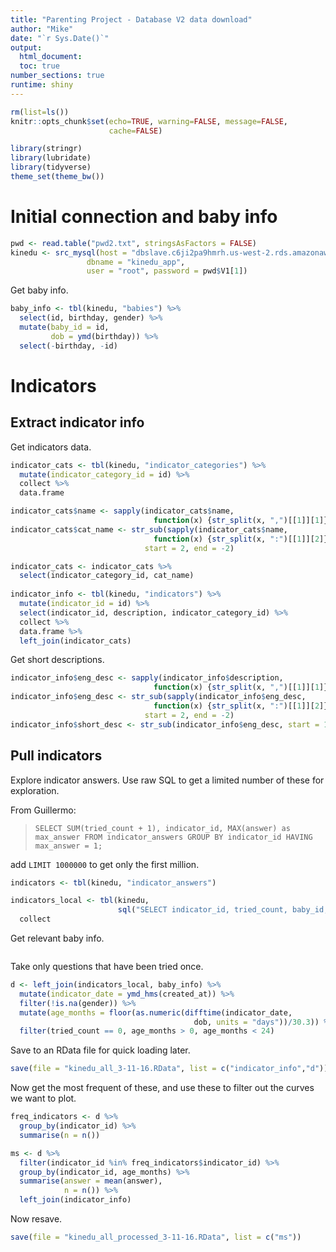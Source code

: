 ```yaml
---
title: "Parenting Project - Database V2 data download"
author: "Mike"
date: "`r Sys.Date()`"
output: 
  html_document:
  toc: true
number_sections: true
runtime: shiny
---
```

 
```r
rm(list=ls())
knitr::opts_chunk$set(echo=TRUE, warning=FALSE, message=FALSE, 
                      cache=FALSE)

library(stringr)
library(lubridate)
library(tidyverse)
theme_set(theme_bw())
```

# Initial connection and baby info

```r
pwd <- read.table("pwd2.txt", stringsAsFactors = FALSE)
kinedu <- src_mysql(host = "dbslave.c6ji2pa9hmrh.us-west-2.rds.amazonaws.com", 
                 dbname = "kinedu_app", 
                 user = "root", password = pwd$V1[1])
```

Get baby info.

```r
baby_info <- tbl(kinedu, "babies") %>% 
  select(id, birthday, gender) %>%
  mutate(baby_id = id, 
         dob = ymd(birthday)) %>%
  select(-birthday, -id)
```

# Indicators

## Extract indicator info

Get indicators data.

```r
indicator_cats <- tbl(kinedu, "indicator_categories") %>%
  mutate(indicator_category_id = id) %>%
  collect %>%
  data.frame

indicator_cats$name <- sapply(indicator_cats$name, 
                                function(x) {str_split(x, ",")[[1]][1]})
indicator_cats$cat_name <- str_sub(sapply(indicator_cats$name, 
                                function(x) {str_split(x, ":")[[1]][2]}), 
                              start = 2, end = -2)

indicator_cats <- indicator_cats %>% 
  select(indicator_category_id, cat_name)
  
indicator_info <- tbl(kinedu, "indicators") %>%
  mutate(indicator_id = id) %>%
  select(indicator_id, description, indicator_category_id) %>%
  collect %>% 
  data.frame %>%
  left_join(indicator_cats)
```

Get short descriptions.

```r
indicator_info$eng_desc <- sapply(indicator_info$description, 
                                function(x) {str_split(x, ",")[[1]][1]})
indicator_info$eng_desc <- str_sub(sapply(indicator_info$eng_desc, 
                                function(x) {str_split(x, ":")[[1]][2]}), 
                              start = 2, end = -2)
indicator_info$short_desc <- str_sub(indicator_info$eng_desc, start = 1, end = 20)
```

## Pull indicators

Explore indicator answers. Use raw SQL to get a limited number of these for exploration. 

From Guillermo:

> `SELECT SUM(tried_count + 1), indicator_id, MAX(answer) as max_answer FROM indicator_answers GROUP BY indicator_id HAVING max_answer = 1;`

add `LIMIT 1000000` to get only the first million.

```r
indicators <- tbl(kinedu, "indicator_answers") 

indicators_local <- tbl(kinedu, 
                        sql("SELECT indicator_id, tried_count, baby_id, answer, created_at FROM indicator_answers LIMIT 100000")) %>%
  collect
```

Get relevant baby info. 


```r

```


Take only questions that have been tried once. 

```r
d <- left_join(indicators_local, baby_info) %>%
  mutate(indicator_date = ymd_hms(created_at)) %>%
  filter(!is.na(gender)) %>%
  mutate(age_months = floor(as.numeric(difftime(indicator_date, 
                                         dob, units = "days"))/30.3)) %>%
  filter(tried_count == 0, age_months > 0, age_months < 24) 
```

Save to an RData file for quick loading later. 

```r
save(file = "kinedu_all_3-11-16.RData", list = c("indicator_info","d"))
```

Now get the most frequent of these, and use these to filter out the curves we want to plot. 

```r
freq_indicators <- d %>%
  group_by(indicator_id) %>%
  summarise(n = n()) 

ms <- d %>%
  filter(indicator_id %in% freq_indicators$indicator_id) %>%
  group_by(indicator_id, age_months) %>%
  summarise(answer = mean(answer), 
            n = n()) %>%
  left_join(indicator_info)
```

Now resave. 

```r
save(file = "kinedu_all_processed_3-11-16.RData", list = c("ms"))
```